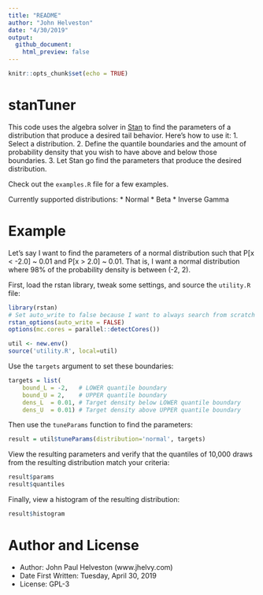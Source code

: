 ```yaml
---
title: "README"
author: "John Helveston"
date: "4/30/2019"
output:
  github_document:
    html_preview: false
---
```


```r
knitr::opts_chunk$set(echo = TRUE)
```

# stanTuner
This code uses the algebra solver in [Stan](https://mc-stan.org/) to find the parameters of a distribution that produce a desired tail behavior. Here's how to use it:
1. Select a distribution.
2. Define the quantile boundaries and the amount of probability density that you wish to have above and below those boundaries.
3. Let Stan go find the parameters that produce the desired distribution.

Check out the `examples.R` file for a few examples.

Currently supported distributions:
* Normal
* Beta
* Inverse Gamma

# Example
Let's say I want to find the parameters of a normal distribution such that P[x < -2.0] ~ 0.01 and P[x > 2.0] ~ 0.01. That is, I want a normal distribution where 98% of the probability density is between (-2, 2).

First, load the rstan library, tweak some settings, and source the `utility.R` file:

```r
library(rstan)
# Set auto_write to false because I want to always search from scratch
rstan_options(auto_write = FALSE)
options(mc.cores = parallel::detectCores())

util <- new.env()
source('utility.R', local=util)
```

Use the `targets` argument to set these boundaries:
```r
targets = list(
    bound_L = -2,   # LOWER quantile boundary
    bound_U = 2,    # UPPER quantile boundary
    dens_L  = 0.01, # Target density below LOWER quantile boundary
    dens_U  = 0.01) # Target density above UPPER quantile boundary
```

Then use the `tuneParams` function to find the parameters:
```r
result = util$tuneParams(distribution='normal', targets)
```

View the resulting parameters and verify that the quantiles of 10,000 draws from the resulting distribution match your criteria:
```r
result$params
result$quantiles
```

Finally, view a histogram of the resulting distribution:
```r
result$histogram
```

# Author and License
* Author: John Paul Helveston (www.jhelvy.com)
* Date First Written: Tuesday, April 30, 2019
* License: GPL-3
